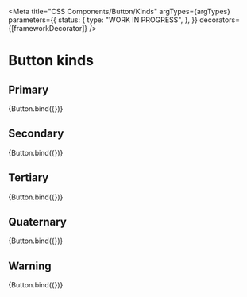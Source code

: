 
<Meta
  title="CSS Components/Button/Kinds"
  argTypes={argTypes}
  parameters={{
    status: {
      type: "WORK IN PROGRESS",
    },
  }}
  decorators={[frameworkDecorator]}
/>

# Button kinds

## Primary

<Canvas>
  <Story
    name="Primary"
    args={{
      kind: "primary",
    }}
  >
    {Button.bind({})}
  </Story>
</Canvas>

## Secondary

<Canvas>
  <Story
    name="Secondary"
    args={{
      kind: "secondary",
    }}
  >
    {Button.bind({})}
  </Story>
</Canvas>

## Tertiary

<Canvas>
  <Story
    name="Tertiary"
    args={{
      kind: "tertiary",
    }}
  >
    {Button.bind({})}
  </Story>
</Canvas>

## Quaternary

<Canvas>
  <Story
    name="Quaternary"
    args={{
      kind: "quaternary",
    }}
  >
    {Button.bind({})}
  </Story>
</Canvas>

## Warning

<Canvas>
  <Story
    name="Warning"
    args={{
      kind: "warning",
    }}
  >
    {Button.bind({})}
  </Story>
</Canvas>
